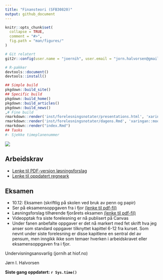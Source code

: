 ```yaml
---
title: "Finansteori (SFB30820)"
output: github_document
---
```


<!-- README.md is generated from README.Rmd. Please edit that file -->

```r
knitr::opts_chunk$set(
  collapse = TRUE,
  comment = "#>",
  fig.path = "man/figures/"
)
```

```r
# Git relatert
git2r::config(user.name = "joernih", user.email = "jorn.halvorsen@gmail.com")
```

```r
# R-pakker
devtools::document()
devtools::install()
```

```r
## Simple build
pkgdown::build_site()
## Specific build
pkgdown::build_home()
pkgdown::build_articles()
pkgdown::build_news()
,# Fine build
rmarkdown::render('inst/forelesningsnotater/presentations.html', 'xaringan::moon_reader')
rmarkdown::render('inst/forelesningsnotater/dagens.Rmd', 'xaringan::moon_reader')
rmarkdown::render("index.Rmd")
## Tasks
#- Sjekke timeplanenummer
```

![](man/figures/01_finans.jpg)

## Arbeidskrav
- [Lenke til PDF-versjon løsningsforslag](https://github.com/joernih/SFB30820Finansteori/blob/main/inst/arbeidskrav/arbeidskrav2021_v_1.1_losning.pdf)
- [Lenke til oppdatert regneark](https://docs.google.com/spreadsheets/d/1RBtpzzrAY5OIzlgBSLfzGvJeHmMJxMC_cEl3rOXV4m8/edit?usp=sharing)

## Eksamen

- 10.12: Eksamen (skriftlig på skolen ved bruk av penn og papir)
- Ser på eksamensoppgaven fra i fjor [(lenke til pdf-fil)](https://github.com/joernih/sfb30820finansteori/blob/main/inst/eksamensoppgaver/sfb30820-finansteori-24.11.2020.pdf)
- Løsningsforslag tilhørende fjorårets eksamen [(lenke til pdf-fil)](https://github.com/joernih/SFB30820Finansteori/blob/main/inst/eksamensoppgaver/sfb30820-finansteori-24.11.2020_losningsforslag_JIH.pdf)
- Videopptak fra siste forelesning er nå publisert på Canvas
- Under fanen anbefalte oppgaver er det nå markert med fet skrift hva jeg anser som standard oppgaver tilknyttet kapittel 6-12 fra kurset. Som nevnt under siste forelesning er disse kapitlene en sentral del av pensum, men inngikk ikke som temaer hverken i arbeidskravet eller eksamensoppgaven fra i fjor.

Undervisningsansvarlig (jornih at hiof.no)

Jørn I. Halvorsen

**Siste gang oppdatert: `r Sys.time()`**

